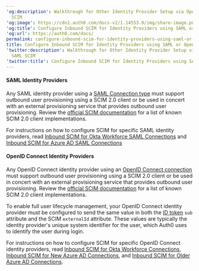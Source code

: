 ---
'og:description': Walkthrough for Other Identity Provider Setup via OpenID or SAML
  SCIM
'og:image': https://cdn2.auth0.com/docs-v2/1.14553.0/img/share-image.png
'og:title': Configure Inbound SCIM for Identity Providers using SAML or OpenID
'og:url': https://auth0.com/docs/
permalink: configure-inbound-scim-for-identity-providers-using-saml-or-openid
title: Configure Inbound SCIM for Identity Providers using SAML or OpenID
'twitter:description': Walkthrough for Other Identity Provider Setup via OpenID or
  SAML SCIM
'twitter:title': Configure Inbound SCIM for Identity Providers using SAML or OpenID
---
#### SAML Identity Providers

Any <Tooltip tip="Security Assertion Markup Language (SAML): Standardized protocol allowing two parties to exchange authentication information without a password." cta="View Glossary" href="/docs/glossary?term=SAML">SAML</Tooltip> <Tooltip tip="Security Assertion Markup Language (SAML): Standardized protocol allowing two parties to exchange authentication information without a password." cta="View Glossary" href="/docs/glossary?term=identity+provider">identity provider</Tooltip> using a [SAML Connection type](/docs/authenticate/identity-providers/enterprise-identity-providers/saml) must support outbound user provisioning using a SCIM 2.0 client or be used in concert with an external provisioning service that provides outbound user provisioning. Review the [official SCIM documentation](https://scim.cloud/#Implementations2) for a list of known SCIM 2.0 client implementations.

For instructions on how to configure SCIM for specific SAML identity providers, read [Inbound SCIM for Okta Workforce SAML Connections](/docs/authenticate/protocols/scim/inbound-scim-for-okta-workforce-saml-connections) and [Inbound SCIM for Azure AD SAML Connections](/docs/authenticate/protocols/scim/inbound-scim-for-azure-ad-saml-connections)

#### OpenID Connect Identity Providers

Any <Tooltip tip="OpenID: Open standard for authentication that allows applications to verify users' identities without collecting and storing login information." cta="View Glossary" href="/docs/glossary?term=OpenID">OpenID</Tooltip> Connect identity provider using an [OpenID Connect connection](/docs/authenticate/identity-providers/enterprise-identity-providers/oidc) must support outbound user provisioning using a SCIM 2.0 client or be used in concert with an external provisioning service that provides outbound user provisioning. Review the [official SCIM documentation](https://scim.cloud/#Implementations2) for a list of known SCIM 2.0 client implementations.

To enable full user lifecycle management, your OpenID Connect identity provider must be configured to send the same value in both the [ID token](https://openid.net/specs/openid-connect-core-1_0.html#IDToken) `sub` attribute and the SCIM `externalId` attribute. These values are typically the identity provider's unique system identifier for the user, which Auth0 uses to identify the user during login.

For instructions on how to configure SCIM for specific OpenID Connect identity providers, read [Inbound SCIM for Okta Workforce Connections](/docs/authenticate/protocols/scim/inbound-scim-for-okta-workforce-connections), [Inbound SCIM for New Azure AD Connections](/docs/authenticate/protocols/scim/inbound-scim-for-new-azure-ad-connections), and [Inbound SCIM for Older Azure AD Connections](/docs/authenticate/protocols/scim/inbound-scim-for-older-azure-ad-connections).